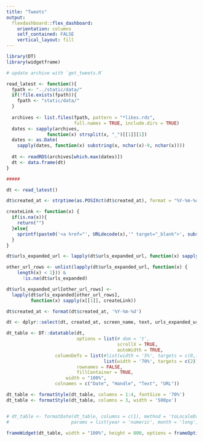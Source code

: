 ```yaml
---
title: "Tweets"
output: 
  flexdashboard::flex_dashboard:
    orientation: columns
    self_contained: FALSE
    vertical_layout: fill
---
```


```r
library(DT)
library(widgetframe)
```


```r
# update archive with `get_tweets.R`

read_latest <- function(){
  fpath <- "../static/data/"
  if(!file.exists(fpath)){
    fpath <- "static/data/"
  }
  
  archives <- list.files(fpath, pattern = "*likes.rds", 
                         full.names = TRUE, include.dirs = TRUE)
  dates <- sapply(archives, 
               function(x) strsplit(x, "_")[[1]][1])
  dates <- as.Date(
    sapply(dates, function(x) substring(x, nchar(x)-9, nchar(x))))
    
  dt <- readRDS(archives[which.max(dates)])
  dt <- data.frame(dt)
}

#####

dt <- read_latest()

dt$created_at <- strptime(as.POSIXct(dt$created_at), format = "%Y-%m-%d")

createLink <- function(x) {
  if(is.na(x)){
    return("")
  }else{
    sprintf(paste0('<a href="', URLdecode(x),'" target="_blank">', substr(x, 1, 25) ,'</a>'))
  }
}

dt$urls_expanded_url <- lapply(dt$urls_expanded_url, function(x) sapply(x, createLink))

other_url_rows <- unlist(lapply(dt$urls_expanded_url, function(x) { 
    length(x) < 1})) & 
      !is.na(dt$urls_expanded)

dt$urls_expanded_url[other_url_rows] <- 
  lapply(dt$urls_expanded[other_url_rows], 
         function(x) sapply(x[[1]], createLink))

dt$created_at <- format(dt$created_at, '%Y-%m-%d')

dt <- dplyr::select(dt, created_at, screen_name, text, urls_expanded_url)

dt_table <- DT::datatable(dt, 
                          options = list(# dom = 't',
                                         scrollX = TRUE,
                                         autoWidth = TRUE,
                  columnDefs = list(#list(width = '5%', targets = c(0,1,3)), 
                                    list(width = '70%', targets = c(2)))), 
                          rownames = FALSE,
                          fillContainer = TRUE,
                      width = "100%", 
                  colnames = c("Date", "Handle", "Text", "URL"))

dt_table <- formatStyle(dt_table, columns = 1:4, fontSize = '70%')
dt_table <- formatStyle(dt_table, columns = 3, width = '500px')


# dt_table <- formatDate(dt_table, columns = c(1), method = 'toLocaleDateString', 
#                       params = list(year = 'numeric', month = 'long', day = 'numeric'))

frameWidget(dt_table, width = "100%", height = 800, options = frameOptions(allowfullscreen = TRUE))

```
